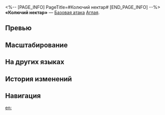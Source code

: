 <%-- [PAGE_INFO]
PageTitle=#Колючий нектар#
[END_PAGE_INFO] --%>
{{Навык Инфобокс
|Название         = Колючий нектар
|Изображение      = Навык Колючий нектар.png
|Персонаж         = Аглая
|Тип              = Базовая атака
|Тэг              = Одиночная атака
|УронСтойк        = 10
|ЭнергияГен       = 20
|Энергия          = 
|Длительность     = 
|Описание         = Наносит выбранному противнику электрический урон, равный {{Цвет|Выделенный|50%—110%}} от силы атаки Аглаи.
|Свойство1        = 
|Масштабирование1 = 
}}
'''«Колючий нектар»''' — [[Базовая атака]] [[Аглая]].

==Превью==
{{Превью
|Файл = Колючий нектар Превью
}}

==Масштабирование==
{{Масштабирование навыка|тип=Базовая атака
|50%;60%;70%;80%;90%;100%;110%;120%;130%;140%
}}

==На других языках==
{{На других языках
|en   = Thorned Nectar
|zhs  = 刺纹之蜜
|zht  = 刺紋之蜜
|ja   = サイフォスの{{Rubi|蜜|みつ}}
|ko   = 정곡을 찌르는 달콤함
|es   = Miel con espinas
|fr   = Déluge d'épée
|ru   = Колючий нектар
|th   = Thorned Nectar
|vi   = Mật Hoa Có Gai
|de   = Dorniger Nektar
|id   = Thorned Nectar
|pt   = Néctar Espinhoso
}}

==История изменений==
{{История изменений|3.5}}

==Навигация==
{{Навык Навбокс|Аглая}}

[[en:]]